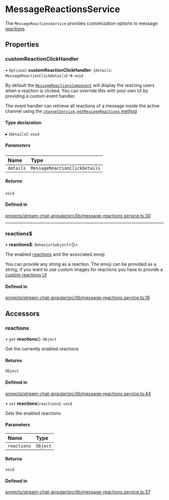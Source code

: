 # MessageReactionsService

The `MessageReactionsService` provides customization options to message [reactions](https://getstream.io/chat/docs/javascript/send_reaction/?language=javascript).

## Properties

### customReactionClickHandler

• `Optional` **customReactionClickHandler**: (`details`: `MessageReactionClickDetails`) => `void`

By default the [`MessageReactionsComponent`](../../components/MessageReactionsComponent) will display the reacting users when a reaction is clicked. You can override this with your own UI by providing a custom event handler.

The event handler can retrieve all reactions of a message inside the active channel using the [`channelService.getMessageReactions` method](../../services/ChannelService/#getmessagereactions)

#### Type declaration

▸ (`details`): `void`

##### Parameters

| Name | Type |
| :------ | :------ |
| `details` | `MessageReactionClickDetails` |

##### Returns

`void`

#### Defined in

[projects/stream-chat-angular/src/lib/message-reactions.service.ts:30](https://github.com/GetStream/stream-chat-angular/blob/00d76ced4c8f336b2adf1a8930be7f992b9b5a3d/projects/stream-chat-angular/src/lib/message-reactions.service.ts#L30)

___

### reactions$

• **reactions$**: `BehaviorSubject`<{}\>

The enabled [reactions](https://getstream.io/chat/docs/javascript/send_reaction/?language=javascript) and the associated emoji

You can provide any string as a reaction. The emoji can be provided as a string, if you want to use custom images for reactions you have to provide a [custom reactions UI](../../services/CustomTemplatesService/#messagereactionstemplate)

#### Defined in

[projects/stream-chat-angular/src/lib/message-reactions.service.ts:18](https://github.com/GetStream/stream-chat-angular/blob/00d76ced4c8f336b2adf1a8930be7f992b9b5a3d/projects/stream-chat-angular/src/lib/message-reactions.service.ts#L18)

## Accessors

### reactions

• `get` **reactions**(): `Object`

Get the currently enabled reactions

#### Returns

`Object`

#### Defined in

[projects/stream-chat-angular/src/lib/message-reactions.service.ts:44](https://github.com/GetStream/stream-chat-angular/blob/00d76ced4c8f336b2adf1a8930be7f992b9b5a3d/projects/stream-chat-angular/src/lib/message-reactions.service.ts#L44)

• `set` **reactions**(`reactions`): `void`

Sets the enabled reactions

#### Parameters

| Name | Type |
| :------ | :------ |
| `reactions` | `Object` |

#### Returns

`void`

#### Defined in

[projects/stream-chat-angular/src/lib/message-reactions.service.ts:37](https://github.com/GetStream/stream-chat-angular/blob/00d76ced4c8f336b2adf1a8930be7f992b9b5a3d/projects/stream-chat-angular/src/lib/message-reactions.service.ts#L37)
